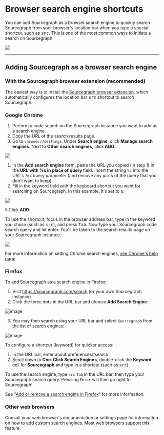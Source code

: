 # Browser search engine shortcuts

You can add Sourcegraph as a browser search engine to quickly search Sourcegraph from your browser's location bar when you type a special shortcut, such as <kbd>src</kbd>. This is one of the most common ways to initiate a search on Sourcegraph.

![](https://sourcegraphstatic.com/SearchShortcut2.gif)

---

## Adding Sourcegraph as a browser search engine

### With the Sourcegraph browser extension (recommended)

The easiest way is to install the [Sourcegraph browser extension](../quickstart), which automatically configures the location bar <kbd>src</kbd> shortcut to search Sourcegraph.

### Google Chrome

1. Perform a code search on the Sourcegraph instance you want to add as a search engine.
1. Copy the URL of the search results page.
1. Go to `chrome://settings`. Under **Search engine**, click **Manage search engines**. Next to **Other search engines**, click **ADD**.

![](../../img/AddButton.png)

1. In the **Add search engine** form, paste the URL you copied (in step 1) in the **URL with %s in place of query** field. Insert the string `%s` into the URL's `?q=` query parameter (and remove any parts of the query that you don't want to keep).
2. Fill in the keyword field with the keyboard shortcut you want for searching on Sourcegraph. In this example, it's set to <kbd>s</kbd>.

![](../../img/Replace.png)

5.Click **ADD**.

To use the shortcut, focus in the browser address bar, type in the keyword you chose (such as <kbd>src</kbd>), and press <kbd>Tab</kbd>. Now type your Sourcegraph code search query and hit enter. You'll be taken to the search results page on your Sourcegraph instance.

![](../../img/KeyboardShortcut.png)

For more information on setting Chrome search engines, [see Chrome's help page](https://support.google.com/chrome/answer/95426?co=GENIE.Platform%3DDesktop&hl=en).

### Firefox

To add Sourcegraph as a search engine in Firefox:

1. Visit https://sourcegraph.com/search (or your own Sourcegraph instance)
2. Click the three dots in the URL bar and choose **Add Search Engine**:

![image](https://user-images.githubusercontent.com/3173176/84444295-4e2b8180-abf6-11ea-8f96-61312ab40278.png)

3. You may then search using your URL bar and select `Sourcegraph` from the list of search engines:

![image](https://user-images.githubusercontent.com/3173176/84446118-b4fe6a00-abf9-11ea-9627-7ffc16abafca.png)

To configure a shortcut (keyword) for quicker access:

1. In the URL bar, enter about:preferences#search
1. Scroll down to **One-Click Search Engines**, double-click the **Keyword** cell for **Sourcegraph** and type in a shortcut (such as <kbd>src</kbd>).

To use the search engine, type `src` `Tab` in the URL bar, then type your Sourcegraph search query. Pressing `Enter` will then go right to Sourcegraph!

See "[Add or remove a search engine in Firefox](https://support.mozilla.org/en-US/kb/add-or-remove-search-engine-firefox)" for more information.

### Other web browsers

Consult your web browser's documentation or settings page for information on how to add custom search engines. Most web browsers support this feature.
